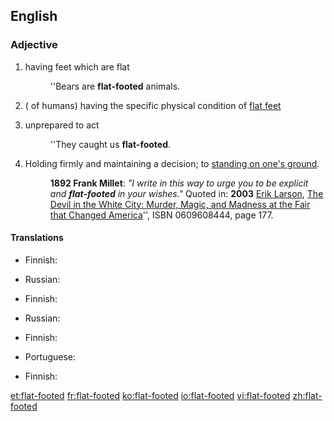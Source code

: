 ==English==

===Adjective===
{{head|en|adjective|head=[[flat]]-[[footed]]}}

# having feet which are flat
#: ''Bears are '''flat-footed''' animals.
#( of humans) having the specific physical condition of [[flat feet]]
# {{context|idiomatic|lang=en}} unprepared to act
#: ''They caught us '''flat-footed'''.
# Holding firmly and maintaining a decision; to [[stand one's ground|standing on one's ground]].
#: '''1892 Frank Millet''': ''"I write in this way to urge you to be explicit and '''flat-footed''' in your wishes."'' Quoted in: '''2003''' [[w:Erik Larson|Erik Larson]], [[w:The Devil in the White City|The Devil in the White City: Murder, Magic, and Madness at the Fair that Changed America]]'', ISBN 0609608444, page 177.

====Translations====
{{trans-top|having flat feet}}
* Finnish: {{t-|fi|lattajalkainen}}
{{trans-mid}}
* Russian: {{t-|ru|плоскостопный|tr=ploskostópnyj|sc=Cyrl}}
{{trans-bottom}}

{{trans-top|having physical condition "flat feet"}}
* Finnish: {{t-|fi|lattajalkainen}}
{{trans-mid}}
* Russian: {{t-|ru|плоскостопный|tr=ploskostópnyj|sc=Cyrl}}
{{trans-bottom}}

{{trans-top|unprepared to act}}
* Finnish: {{t-|fi|housut kintuissa}}
{{trans-mid}}
* Portuguese: {{t-|pt|desprevenido}}
{{trans-bottom}}

{{trans-top|holding firmly to a decision}}
* Finnish: {{t-|fi|päättäväinen}}
{{trans-mid}}
{{trans-bottom}}

[[et:flat-footed]]
[[fr:flat-footed]]
[[ko:flat-footed]]
[[io:flat-footed]]
[[vi:flat-footed]]
[[zh:flat-footed]]